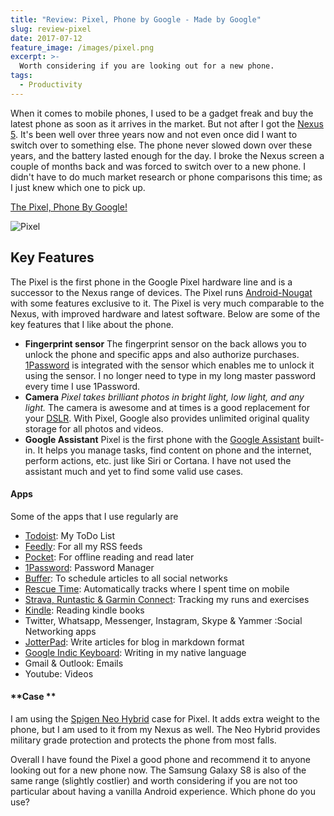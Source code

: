 ```yaml
---
title: "Review: Pixel, Phone by Google - Made by Google"
slug: review-pixel
date: 2017-07-12
feature_image: /images/pixel.png
excerpt: >-
  Worth considering if you are looking out for a new phone.
tags:
  - Productivity
---
```

When it comes to mobile phones, I used to be a gadget freak and buy the latest phone as soon as it arrives in the market. But not after I got the [Nexus 5](/blog/review-two-months-and-counting-android-and-nexus-5/). It's been well over three years now and not even once did I want to switch over to something else. The phone never slowed down over these years, and the battery lasted enough for the day. I broke the Nexus screen a couple of months back and was forced to switch over to a new phone. I didn't have to do much market research or phone comparisons this time; as I just knew which one to pick up.

[The Pixel, Phone By Google!](https://madeby.google.com/intl/en_au/phone/)

![Pixel](/images/pixel.png)

## Key Features

The Pixel is the first phone in the Google Pixel hardware line and is a successor to the Nexus range of devices. The Pixel runs [Android-Nougat](https://www.android.com/intl/en_au/versions/nougat-7-0/) with some features exclusive to it. The Pixel is very much comparable to the Nexus, with improved hardware and latest software. Below are some of the key features that I like about the phone.

-   **Fingerprint sensor** The fingerprint sensor on the back allows you to unlock the phone and specific apps and also authorize purchases. [1Password](/blog/password-manager-get-one-if-you-havent-already/) is integrated with the sensor which enables me to unlock it using the sensor. I no longer need to type in my long master password every time I use 1Password.
-   **Camera** _Pixel takes brilliant photos in bright light, low light, and any light._ The camera is awesome and at times is a good replacement for your [DSLR](/blog/photography-learning-to-click/). With Pixel, Google also provides unlimited original quality storage for all photos and videos.
-   **Google Assistant** Pixel is the first phone with the [Google Assistant](https://assistant.google.com/) built-in. It helps you manage tasks, find content on phone and the internet, perform actions, etc. just like Siri or Cortana. I have not used the assistant much and yet to find some valid use cases.

#### **Apps**

Some of the apps that I use regularly are

-   [Todoist](/blog/todoist-manage-your-todo-list/): My ToDo List
-   [Feedly](/blog/feedly-one-stop-reading-place/): For all my RSS feeds
-   [Pocket](/blog/pocket-offline-reading-made-easy/): For offline reading and read later
-   [1Password](/blog/password-manager-get-one-if-you-havent-already/): Password Manager
-   [Buffer](/blog/buffer-smarter-social-sharing/): To schedule articles to all social networks
-   [Rescue Time](/blog/rescue-time-track-your-time/): Automatically tracks where I spent time on mobile
-   [Strava, Runtastic & Garmin Connect](/blog/three-months-to-a-half-marathon/): Tracking my runs and exercises
-   [Kindle](https://play.google.com/store/apps/details?id=com.amazon.kindle): Reading kindle books
-   Twitter, Whatsapp, Messenger, Instagram, Skype & Yammer :Social Networking apps
-   [JotterPad](/blog/optimizing-octopress-workflow-for-new-posts/): Write articles for blog in markdown format
-   [Google Indic Keyboard](/blog/how-to-setup-google-indic-keyboard-on-your-android-phone/): Writing in my native language
-   Gmail & Outlook: Emails
-   Youtube: Videos

#### \*\*Case \*\*

I am using the [Spigen Neo Hybrid](/blog/spigen-awesome-phone-cases/) case for Pixel. It adds extra weight to the phone, but I am used to it from my Nexus as well. The Neo Hybrid provides military grade protection and protects the phone from most falls.

Overall I have found the Pixel a good phone and recommend it to anyone looking out for a new phone now. The Samsung Galaxy S8 is also of the same range (slightly costlier) and worth considering if you are not too particular about having a vanilla Android experience. Which phone do you use?